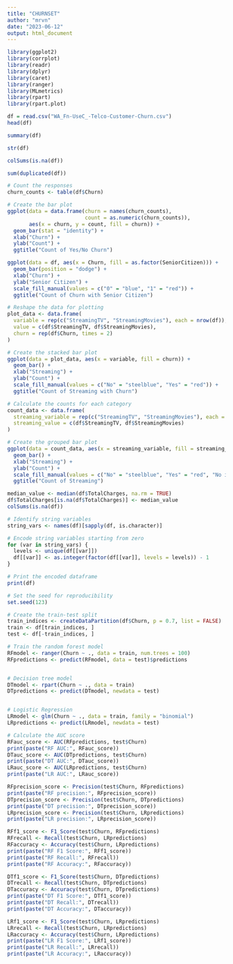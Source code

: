 ---
title: "CHURNSET"
author: "mrvn"
date: "2023-06-12"
output: html_document
---

```{r}
library(ggplot2)
library(corrplot)
library(readr)
library(dplyr)
library(caret)
library(ranger)
library(MLmetrics)
library(rpart)
library(rpart.plot)
```

```{r}
df = read.csv("WA_Fn-UseC_-Telco-Customer-Churn.csv")
head(df)
```

```{r}
summary(df)
```

```{r}
str(df)
```

```{r}
colSums(is.na(df))
```

```{r}
sum(duplicated(df))
```

```{r}
# Count the responses
churn_counts <- table(df$Churn)

# Create the bar plot
ggplot(data = data.frame(churn = names(churn_counts),
                         count = as.numeric(churn_counts)),
       aes(x = churn, y = count, fill = churn)) +
  geom_bar(stat = "identity") +
  xlab("Churn") +
  ylab("Count") +
  ggtitle("Count of Yes/No Churn")
```

```{r}

ggplot(data = df, aes(x = Churn, fill = as.factor(SeniorCitizen))) +
  geom_bar(position = "dodge") +
  xlab("Churn") +
  ylab("Senior Citizen") +
  scale_fill_manual(values = c("0" = "blue", "1" = "red")) +
  ggtitle("Count of Churn with Senior Citizen")
```

```{r}
# Reshape the data for plotting
plot_data <- data.frame(
  variable = rep(c("StreamingTV", "StreamingMovies"), each = nrow(df)),
  value = c(df$StreamingTV, df$StreamingMovies),
  churn = rep(df$Churn, times = 2)
)

# Create the stacked bar plot
ggplot(data = plot_data, aes(x = variable, fill = churn)) +
  geom_bar() +
  xlab("Streaming") +
  ylab("Count") +
  scale_fill_manual(values = c("No" = "steelblue", "Yes" = "red")) +
  ggtitle("Count of Streaming with Churn")
```

```{r}
# Calculate the counts for each category
count_data <- data.frame(
  streaming_variable = rep(c("StreamingTV", "StreamingMovies"), each = nrow(df)),
  streaming_value = c(df$StreamingTV, df$StreamingMovies)
)

# Create the grouped bar plot
ggplot(data = count_data, aes(x = streaming_variable, fill = streaming_value)) +
  geom_bar() +
  xlab("Streaming") +
  ylab("Count") +
  scale_fill_manual(values = c("No" = "steelblue", "Yes" = "red", "No internet service" = "green")) +
  ggtitle("Count of Streaming")
```

```{r}
median_value <- median(df$TotalCharges, na.rm = TRUE)
df$TotalCharges[is.na(df$TotalCharges)] <- median_value
colSums(is.na(df))
```

```{r}
# Identify string variables
string_vars <- names(df)[sapply(df, is.character)]

# Encode string variables starting from zero
for (var in string_vars) {
  levels <- unique(df[[var]])
  df[[var]] <- as.integer(factor(df[[var]], levels = levels)) - 1
}

# Print the encoded dataframe
print(df)
```

```{r}
# Set the seed for reproducibility
set.seed(123)

# Create the train-test split
train_indices <- createDataPartition(df$Churn, p = 0.7, list = FALSE)
train <- df[train_indices, ]
test <- df[-train_indices, ]
```

```{r}
# Train the random forest model
RFmodel <- ranger(Churn ~ ., data = train, num.trees = 100)
RFpredictions <- predict(RFmodel, data = test)$predictions


# Decision tree model
DTmodel <- rpart(Churn ~ ., data = train)
DTpredictions <- predict(DTmodel, newdata = test)


# Logistic Regression
LRmodel <- glm(Churn ~ ., data = train, family = "binomial")
LRpredictions <- predict(LRmodel, newdata = test)

# Calculate the AUC score
RFauc_score <- AUC(RFpredictions, test$Churn)
print(paste("RF AUC:", RFauc_score))
DTauc_score <- AUC(DTpredictions, test$Churn)
print(paste("DT AUC:", DTauc_score))
LRauc_score <- AUC(LRpredictions, test$Churn)
print(paste("LR AUC:", LRauc_score))

RFprecision_score <- Precision(test$Churn, RFpredictions)
print(paste("RF precision:", RFprecision_score))
DTprecision_score <- Precision(test$Churn, DTpredictions)
print(paste("DT precision:", DTprecision_score))
LRprecision_score <- Precision(test$Churn, LRpredictions)
print(paste("LR precision:", LRprecision_score))

RFf1_score <- F1_Score(test$Churn, RFpredictions)
RFrecall <- Recall(test$Churn, LRpredictions)
RFaccuracy <- Accuracy(test$Churn, LRpredictions)
print(paste("RF F1 Score:", RFf1_score))
print(paste("RF Recall:", RFrecall))
print(paste("RF Accuracy:", RFaccuracy))

DTf1_score <- F1_Score(test$Churn, DTpredictions)
DTrecall <- Recall(test$Churn, DTpredictions)
DTaccuracy <- Accuracy(test$Churn, DTpredictions)
print(paste("DT F1 Score:", DTf1_score))
print(paste("DT Recall:", DTrecall))
print(paste("DT Accuracy:", DTaccuracy))

LRf1_score <- F1_Score(test$Churn, LRpredictions)
LRrecall <- Recall(test$Churn, LRpredictions)
LRaccuracy <- Accuracy(test$Churn, LRpredictions)
print(paste("LR F1 Score:", LRf1_score))
print(paste("LR Recall:", LRrecall))
print(paste("LR Accuracy:", LRaccuracy))

```

```{r}

```

```{r}

```

```{r}

```

```{r}

```

```{r}

```

```{r}

```

```{r}

```

```{r}

```

```{r}

```